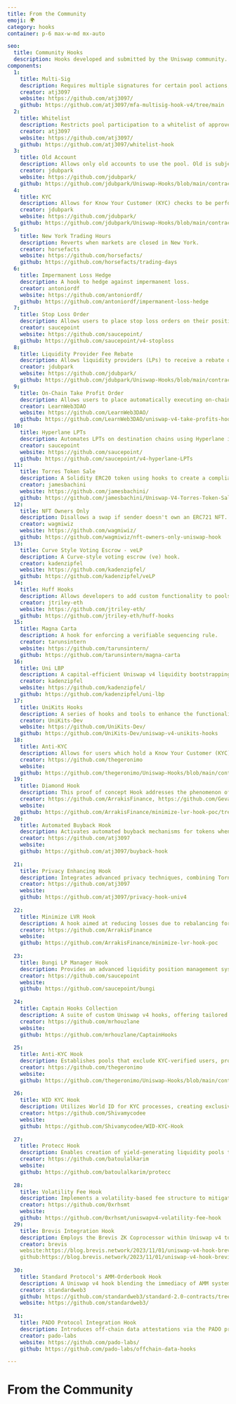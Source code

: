 ```yaml
---
title: From the Community
emoji: 🌍
category: hooks
container: p-6 max-w-md mx-auto

seo:
  title: Community Hooks
  description: Hooks developed and submitted by the Uniswap community.
components:
  1:
    title: Multi-Sig
    description: Requires multiple signatures for certain pool actions, such as adding or removing liquidity.
    creator: atj3097
    website: https://github.com/atj3097/
    github: https://github.com/atj3097/mfa-multisig-hook-v4/tree/main
  2:
    title: Whitelist
    description: Restricts pool participation to a whitelist of approved addresses.
    creator: atj3097
    website: https://github.com/atj3097/
    github: https://github.com/atj3097/whitelist-hook
  3:
    title: Old Account
    description: Allows only old accounts to use the pool. Old is subjective; it's the hook owner's job to define "old".
    creator: jdubpark
    website: https://github.com/jdubpark/
    github: https://github.com/jdubpark/Uniswap-Hooks/blob/main/contracts/OldAccountHook.sol
  4:
    title: KYC
    description: Allows for Know Your Customer (KYC) checks to be performed on users before they are allowed to trade on a pool.
    creator: jdubpark
    website: https://github.com/jdubpark/
    github: https://github.com/jdubpark/Uniswap-Hooks/blob/main/contracts/KYCHook.sol
  5:
    title: New York Trading Hours
    description: Reverts when markets are closed in New York.
    creator: horsefacts
    website: https://github.com/horsefacts/
    github: https://github.com/horsefacts/trading-days
  6:
    title: Impermanent Loss Hedge
    description: A hook to hedge against impermanent loss.
    creator: antoniordf
    website: https://github.com/antoniordf/
    github: https://github.com/antoniordf/impermanent-loss-hedge
  7:
    title: Stop Loss Order
    description: Allows users to place stop loss orders on their positions.
    creator: saucepoint
    website: https://github.com/saucepoint/
    github: https://github.com/saucepoint/v4-stoploss
  8:
    title: Liquidity Provider Fee Rebate
    description: Allows liquidity providers (LPs) to receive a rebate on the fees they pay when swapping tokens on a pool.
    creator: jdubpark
    website: https://github.com/jdubpark/
    github: https://github.com/jdubpark/Uniswap-Hooks/blob/main/contracts/LPFeeRebateHook.sol
  9:
    title: On-Chain Take Profit Order
    description: Allows users to place automatically executing on-chain "take-profit" orders.
    creator: LearnWeb3DAO
    website: https://github.com/LearnWeb3DAO/
    github: https://github.com/LearnWeb3DAO/uniswap-v4-take-profits-hook
  10:
    title: Hyperlane LPTs
    description: Automates LPTs on destination chains using Hyperlane in hooks.
    creator: saucepoint
    website: https://github.com/saucepoint/
    github: https://github.com/saucepoint/v4-hyperlane-LPTs
  11:
    title: Torres Token Sale
    description: A Solidity ERC20 token using hooks to create a compliant token sale system.
    creator: jamesbachini
    website: https://github.com/jamesbachini/
    github: https://github.com/jamesbachini/Uniswap-V4-Torres-Token-Sale
  12:
    title: NFT Owners Only
    description: Disallows a swap if sender doesn't own an ERC721 NFT.
    creator: wagmiwiz
    website: https://github.com/wagmiwiz/
    github: https://github.com/wagmiwiz/nft-owners-only-uniswap-hook
  13:
    title: Curve Style Voting Escrow - veLP
    description: A Curve-style voting escrow (ve) hook.
    creator: kadenzipfel
    website: https://github.com/kadenzipfel/
    github: https://github.com/kadenzipfel/veLP
  14:
    title: Huff Hooks
    description: Allows developers to add custom functionality to pools.
    creator: jtriley-eth
    website: https://github.com/jtriley-eth/
    github: https://github.com/jtriley-eth/huff-hooks
  15:
    title: Magna Carta
    description: A hook for enforcing a verifiable sequencing rule.
    creator: tarunsintern
    website: https://github.com/tarunsintern/
    github: https://github.com/tarunsintern/magna-carta
  16:
    title: Uni LBP
    description: A capital-efficient Uniswap v4 liquidity bootstrapping pool (LBP) hooks contract.
    creator: kadenzipfel
    website: https://github.com/kadenzipfel/
    github: https://github.com/kadenzipfel/uni-lbp
  17:
    title: UniKits Hooks
    description: A series of hooks and tools to enhance the functionality of Uniswap v4 Hooks.
    creator: UniKits-Dev
    website: https://github.com/UniKits-Dev/
    github: https://github.com/UniKits-Dev/uniswap-v4-unikits-hooks
  18:
    title: Anti-KYC
    description: Allows for users which hold a Know Your Customer (KYC) token to be banned from trading in a pool.
    creator: https://github.com/thegeronimo
    website:
    github: https://github.com/thegeronimo/Uniswap-Hooks/blob/main/contracts/AntiKYCHook.sol
  19:
    title: Diamond Hook
    description: This proof of concept Hook addresses the phenomenon of loss-versus-rebalancing (LVR), something which is costing AMM liquidity providers upwards of $100M. 
    creator: https://github.com/ArrakisFinance, https://github.com/Gevarist, https://github.com/kassandraoftroy, and https://github.com/The-CTra1n
    website:
    github: https://github.com/ArrakisFinance/minimize-lvr-hook-poc/tree/main
  20:
    title: Automated Buyback Hook
    description: Activates automated buyback mechanisms for tokens when market prices fall, bolstering stability through protocol-level interventions.
    creator: https://github.com/atj3097
    website:
    github: https://github.com/atj3097/buyback-hook
    
  21:
    title: Privacy Enhancing Hook
    description: Integrates advanced privacy techniques, combining Tornado Cash-style anonymity with Merkle trees and ZK Snarks to secure and privatize transactions.
    creator: https://github.com/atj3097
    website:
    github: https://github.com/atj3097/privacy-hook-univ4
    
  22:
    title: Minimize LVR Hook
    description: A hook aimed at reducing losses due to rebalancing for liquidity providers, potentially preserving capital and enhancing returns.
    creator: https://github.com/ArrakisFinance
    website:
    github: https://github.com/ArrakisFinance/minimize-lvr-hook-poc
    
  23:
    title: Bungi LP Manager Hook
    description: Provides an advanced liquidity position management system, offering more dynamic features for LPs than Uniswap's standard position test.
    creator: https://github.com/saucepoint
    website:
    github: https://github.com/saucepoint/bungi
    
  24:
    title: Captain Hooks Collection
    description: A suite of custom Uniswap v4 hooks, offering tailored functionalities for traditional finance sectors with dynamic fee models within the DEX.
    creator: https://github.com/mrhouzlane
    website:
    github: https://github.com/mrhouzlane/CaptainHooks
    
  25:
    title: Anti-KYC Hook
    description: Establishes pools that exclude KYC-verified users, providing an alternative space for privacy-focused DeFi participation.
    creator: https://github.com/thegeronimo
    website:
    github: https://github.com/thegeronimo/Uniswap-Hooks/blob/main/contracts/AntiKYCHook.sol
    
  26:
    title: WID KYC Hook
    description: Utilizes World ID for KYC processes, creating exclusive pools for verified users within the World Coin's identification framework.
    creator: https://github.com/Shivamycodee
    website:
    github: https://github.com/Shivamycodee/WID-KYC-Hook
    
  27:
    title: Protecc Hook
    description: Enables creation of yield-generating liquidity pools through Spark Protocol's lending features, potentially increasing returns for LPs.
    creator: https://github.com/batoulalkarim
    website:
    github: https://github.com/batoulalkarim/protecc
    
  28:
    title: Volatility Fee Hook
    description: Implements a volatility-based fee structure to mitigate the effects of impermanent loss, enhancing liquidity for high-volatility assets.
    creator: https://github.com/0xrhsmt
    website:
    github: https://github.com/0xrhsmt/uniswapv4-volatility-fee-hook
  29:
    title: Brevis Integration Hook
    description: Employs the Brevis ZK Coprocessor within Uniswap v4 to analyze and utilize transaction histories, facilitating a VIP Trader Fee Discount model and other data-centric functionalities.
    creator: brevis
    website:https://blog.brevis.network/2023/11/01/uniswap-v4-hook-brevis-zk-coprocessor-data-driven-dex-experiences/
    github:https://blog.brevis.network/2023/11/01/uniswap-v4-hook-brevis-zk-coprocessor-data-driven-dex-experiences/
    
  30:
    title: Standard Protocol's AMM-Orderbook Hook
    description: A Uniswap v4 hook blending the immediacy of AMM systems with the detail-oriented nature of orderbooks, enhancing DeFi trade efficiency and market fluidity.
    creator: standardweb3
    github: https://github.com/standardweb3/standard-2.0-contracts/tree/main/contracts/uniswapv4
    website: https://github.com/standardweb3/
    
  31:
    title: PADO Protocol Integration Hook
    description: Introduces off-chain data attestations via the PADO protocol to Uniswap v4, offering a prototype for privacy-conscious and compliance-oriented token swapping experiences.
    creator: pado-labs
    website: https://github.com/pado-labs/
    github: https://github.com/pado-labs/offchain-data-hooks

---
```


# From the Community

<CollectionList
  componentsData={componentsData}
  componentContainer={componentContainer}
/>
